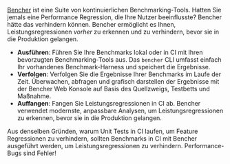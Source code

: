 [Bencher](/docs/de/pricing) ist eine Suite von kontinuierlichen Benchmarking-Tools.
Hatten Sie jemals eine Performance Regression, die Ihre Nutzer beeinflusste?
Bencher hätte das verhindern können.
Bencher ermöglicht es Ihnen, Leistungsregressionen _vorher_ zu erkennen und zu verhindern, bevor sie in die Produktion gelangen.

- **Ausführen**: Führen Sie Ihre Benchmarks lokal oder in CI mit Ihren bevorzugten Benchmarking-Tools aus. Das `bencher` CLI umfasst einfach Ihr vorhandenes Benchmark-Harness und speichert die Ergebnisse.
- **Verfolgen**: Verfolgen Sie die Ergebnisse Ihrer Benchmarks im Laufe der Zeit. Überwachen, abfragen und grafisch darstellen der Ergebnisse mit der Bencher Web Konsole auf Basis des Quellzweigs, Testbetts und Maßnahme.
- **Auffangen**: Fangen Sie Leistungsregressionen in CI ab. Bencher verwendet modernste, anpassbare Analysen, um Leistungsregressionen zu erkennen, bevor sie in die Produktion gelangen.

Aus denselben Gründen, warum Unit Tests in CI laufen, um Feature Regressionen zu verhindern, sollten Benchmarks in CI mit Bencher ausgeführt werden, um Leistungsregressionen zu verhindern. Performance-Bugs sind Fehler!
